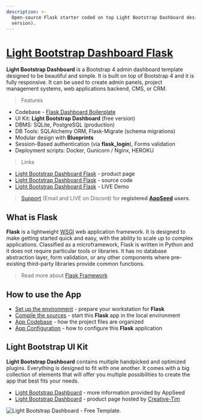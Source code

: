 ```yaml
---
description: >-
  Open-source Flask starter coded on top Light Bootstrap Dashboard design (free
  version).
---
```


# [Light Bootstrap Dashboard Flask](https://appseed.us/product/light-bootstrap-dashboard/flask/)

**Light Bootstrap Dashboard** is a Bootstrap 4 admin dashboard template designed to be beautiful and simple. It is built on top of Bootstrap 4 and it is fully responsive. It can be used to create admin panels, project management systems, web applications backend, CMS, or CRM.

> Features

- Codebase - [Flask Dashboard Boilerplate](../../boilerplate-code/flask-dashboard.md)
- UI Kit: **Light Bootstrap Dashboard** (free version)&#x20;
- DBMS: SQLite, PostgreSQL (production)
- DB Tools: SQLAlchemy ORM, Flask-Migrate (schema migrations)
- Modular design with **Blueprints**
- Session-Based authentication (via **flask_login**), Forms validation
- Deployment scripts: Docker, Gunicorn / Nginx, HEROKU&#x20;

> Links

- [Light Bootstrap Dashboard Flask](https://appseed.us/product/light-bootstrap-dashboard/flask/) - product page
- [Light Bootstrap Dashboard Flask](https://github.com/app-generator/flask-dashboard-light-bootstrap) - source code&#x20;
- [Light Bootstrap Dashboard Flask](https://flask-light-bootstrap.appseed-srv1.com/) - LIVE Demo&#x20;

> [Support](https://appseed.us/support) (Email and LIVE on Discord) for **registered** [**AppSeed**](https://appseed.us/) **users**.

## What is Flask

**Flask** is a lightweight [WSGI](../../content/what-is/wsgi.md) web application framework. It is designed to make getting started quick and easy, with the ability to scale up to complex applications. Classified as a microframework, Flask is written in Python and it does not require particular tools or libraries. It has no database abstraction layer, form validation, or any other components where pre-existing third-party libraries provide common functions.

> Read more about [Flask Framework](../../content/what-is/flask.md)

## How to use the App

- [Set up the environment](../../boilerplate-code/flask-dashboard.md#environment) - prepare your workstation for **Flask**
- [Compile the sources](../../boilerplate-code/flask-dashboard.md#build-the-app-1) - start this **Flask** app in the local environment
- [App Codebase](../../boilerplate-code/flask-dashboard.md#app-codebase) - how the project files are organized
- [App Configuration](../../boilerplate-code/flask-dashboard.md#app-configuration) - how to configure this **Flask** application

## Light Bootstrap UI Kit

**Light Bootstrap Dashboard** contains multiple handpicked and optimized plugins. Everything is designed to fit with one another. It comes with a big collection of elements that will offer you multiple possibilities to create the app that best fits your needs.

- [Light Bootstrap Dashboard](../../content/bootstrap-template/light-bootstrap-dashboard.md) - more information provided by AppSeed
- [Light Bootstrap Dashboard](https://bit.ly/2ZEXOU3) - product page hosted by [Creative-Tim](../../content/partners/creative-tim.md)

![Light Bootstrap Dashboard - Free Template.](../../../static/assets/light-bootstrap-dashboard.jpg)
